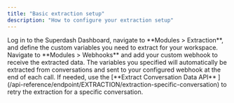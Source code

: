 ```yaml
---
title: "Basic extraction setup"
description: "How to configure your extraction setup"
---
```




<Steps>
  <Step title="First Step">
    Log in to the Superdash Dashboard, navigate to **Modules > Extraction**, and define the custom variables you need to extract for your workspace.
  </Step>
  <Step title="Second Step">
    Navigate to **Modules > Webhooks** and add your custom webhook to receive the extracted data.
  </Step>
  <Step title="Third Step (Optional)">
    The variables you specified will automatically be extracted from conversations and sent to your configured webhook at the end of each call. If needed, use the [**Extract Conversation Data API** ](/api-reference/endpoint/EXTRACTION/extraction-specific-conversation) to retry the extraction for a specific conversation.
  </Step>
</Steps>

